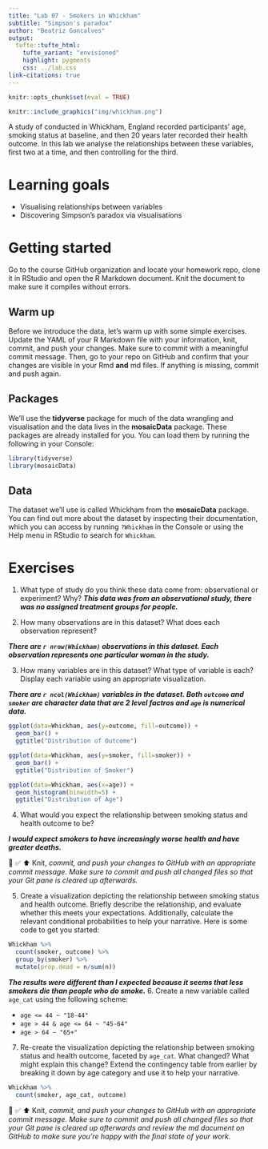 ```yaml
---
title: "Lab 07 - Smokers in Whickham"
subtitle: "Simpson's paradox"
author: "Beatriz Goncalves"
output: 
  tufte::tufte_html:
    tufte_variant: "envisioned"
    highlight: pygments
    css: ../lab.css
link-citations: true
---
```


```r
knitr::opts_chunk$set(eval = TRUE)
```

```r
knitr::include_graphics("img/whickham.png")
```

A study of conducted in Whickham, England recorded participants' age, smoking status at baseline, and then 20 years later recorded their health outcome.
In this lab we analyse the relationships between these variables, first two at a time, and then controlling for the third.

# Learning goals

-   Visualising relationships between variables
-   Discovering Simpson's paradox via visualisations

# Getting started

Go to the course GitHub organization and locate your homework repo, clone it in RStudio and open the R Markdown document.
Knit the document to make sure it compiles without errors.

## Warm up

Before we introduce the data, let's warm up with some simple exercises.
Update the YAML of your R Markdown file with your information, knit, commit, and push your changes.
Make sure to commit with a meaningful commit message.
Then, go to your repo on GitHub and confirm that your changes are visible in your Rmd **and** md files.
If anything is missing, commit and push again.

## Packages

We'll use the **tidyverse** package for much of the data wrangling and visualisation and the data lives in the **mosaicData** package.
These packages are already installed for you.
You can load them by running the following in your Console:

```r
library(tidyverse) 
library(mosaicData) 
```

## Data

The dataset we'll use is called Whickham from the **mosaicData** package.
You can find out more about the dataset by inspecting their documentation, which you can access by running `?Whickham` in the Console or using the Help menu in RStudio to search for `Whickham`.

# Exercises

1.  What type of study do you think these data come from: observational or experiment?
    Why?
***This data was from an observational study, there was no assigned treatment groups for people.***

2.  How many observations are in this dataset?
What does each observation represent?

***There are `r nrow(Whickham)` observations in this dataset. Each observation represents one particular woman in the study.***

3.  How many variables are in this dataset?
    What type of variable is each?
    Display each variable using an appropriate visualization.

***There are `r ncol(Whickham)` variables in the dataset. Both `outcome` and `smoker` are character data that are 2 level factros and `age` is numerical data.***

```r
ggplot(data=Whickham, aes(y=outcome, fill=outcome)) + 
  geom_bar() +
  ggtitle("Distribution of Outcome")


```
```r
ggplot(data=Whickham, aes(y=smoker, fill=smoker)) +
  geom_bar() +
  ggtitle("Distribution of Smoker")
```
```r
ggplot(data=Whickham, aes(x=age)) +
  geom_histogram(binwidth=5) +
  ggtitle("Distribution of Age")
```
4.  What would you expect the relationship between smoking status and health outcome to be?

***I would expect smokers to have increasingly worse health and have greater deaths.***

🧶 ✅ ⬆️ Knit, *commit, and push your changes to GitHub with an appropriate commit message. Make sure to commit and push all changed files so that your Git pane is cleared up afterwards.*

5.  Create a visualization depicting the relationship between smoking status and health outcome. Briefly describe the relationship, and evaluate whether this meets your expectations. Additionally, calculate the relevant conditional probabilities to help your narrative. Here is some code to get you started:

```r
Whickham %>%
  count(smoker, outcome) %>%
  group_by(smoker) %>%
  mutate(prop.dead = n/sum(n))
```
***The results were different than I expected because it seems that less smokers die than people who do smoke.***
6.  Create a new variable called `age_cat` using the following scheme:

-   `age <= 44 ~ "18-44"`
-   `age > 44 & age <= 64 ~ "45-64"`
-   `age > 64 ~ "65+"`

7.  Re-create the visualization depicting the relationship between smoking status and health outcome, faceted by `age_cat`. What changed? What might explain this change? Extend the contingency table from earlier by breaking it down by age category and use it to help your narrative.

```r
Whickham %>%
  count(smoker, age_cat, outcome)
```

🧶 ✅ ⬆️ Knit, *commit, and push your changes to GitHub with an appropriate commit message. Make sure to commit and push all changed files so that your Git pane is cleared up afterwards and review the md document on GitHub to make sure you're happy with the final state of your work.*
